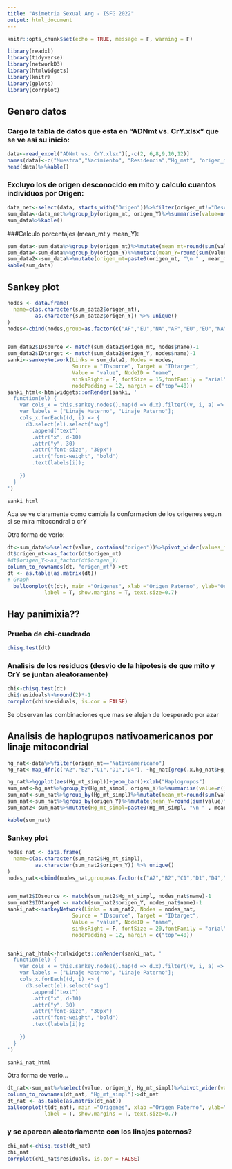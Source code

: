 ```yaml
---
title: "Asimetria Sexual Arg - ISFG 2022"
output: html_document
---
```


```r
knitr::opts_chunk$set(echo = TRUE, message = F, warning = F)
```

```r
library(readxl)
library(tidyverse)
library(networkD3)
library(htmlwidgets)
library(knitr)
library(gplots)
library(corrplot)

```
## Genero datos

### Cargo la tabla de datos que esta en "ADNmt vs. CrY.xlsx" que se ve asi su inicio:

```r
data<-read_excel("ADNmt vs. CrY.xlsx")[,-c(2, 6,8,9,10,12)]
names(data)<-c("Muestra","Nacimiento", "Residencia","Hg_mat", "origen_mt", "Hg_pat", "origen_Y")
head(data)%>%kable()
```

### Excluyo los de origen desconocido en mito y calculo cuantos individuos por Origen:

```r
data_net<-select(data, starts_with("Origen"))%>%filter(origen_mt!="Desconocido")
sum_data<-data_net%>%group_by(origen_mt, origen_Y)%>%summarise(value=n())
sum_data%>%kable()
```

###Calculo porcentajes (mean_mt y mean_Y):

```r
sum_data<-sum_data%>%group_by(origen_mt)%>%mutate(mean_mt=round(sum(value)*100/sum(sum_data$value),2))%>%ungroup()
sum_data<-sum_data%>%group_by(origen_Y)%>%mutate(mean_Y=round(sum(value)*100/sum(sum_data$value),2))%>%ungroup()
sum_data2<-sum_data%>%mutate(origen_mt=paste0(origen_mt, "\n " , mean_mt, "%" ), origen_Y=paste0(origen_Y," ", mean_Y, "%" ))
kable(sum_data)
```

## Sankey plot

```r
nodes <- data.frame(
  name=c(as.character(sum_data2$origen_mt), 
         as.character(sum_data2$origen_Y)) %>% unique()
)
nodes<-cbind(nodes,group=as.factor(c("AF","EU","NA","AF","EU","EU","NA")))


sum_data2$IDsource <- match(sum_data2$origen_mt, nodes$name)-1 
sum_data2$IDtarget <- match(sum_data2$origen_Y, nodes$name)-1
sanki<-sankeyNetwork(Links = sum_data2, Nodes = nodes,
                     Source = "IDsource", Target = "IDtarget",
                     Value = "value", NodeID = "name",
                     sinksRight = F, fontSize = 15,fontFamily = "arial" , nodeWidth = 50, NodeGroup = "group",
                     nodePadding = 12, margin = c("top"=40))
sanki_html<-htmlwidgets::onRender(sanki, '
  function(el) { 
    var cols_x = this.sankey.nodes().map(d => d.x).filter((v, i, a) => a.indexOf(v) === i);
    var labels = ["Linaje Materno", "Linaje Paterno"];
    cols_x.forEach((d, i) => {
      d3.select(el).select("svg")
        .append("text")
        .attr("x", d-10)
        .attr("y", 30)
        .attr("font-size", "30px")
        .attr("font-weight", "bold")
        .text(labels[i]);
        
    })
  } 
')

sanki_html
```

Aca se ve claramente como cambia la conformacion de los origenes segun si se mira mitocondral o crY


Otra forma de verlo:

``` r
dt<-sum_data%>%select(value, contains("origen"))%>%pivot_wider(values_from=value,names_from = origen_Y, values_fill=0)
dt$origen_mt<-as_factor(dt$origen_mt)
#dt$origen_Y<-as_factor(dt$origen_Y)
column_to_rownames(dt, "origen_mt")->dt
dt <- as.table(as.matrix(dt))
# Graph
  balloonplot(t(dt), main ="Origenes", xlab ="Origen Paterno", ylab="Origen Materno",
            label = T, show.margins = T, text.size=0.7)
```


## Hay panimixia??

### Prueba de chi-cuadrado
``` r
chisq.test(dt)
```


### Analisis de los residuos (desvio de la hipotesis de que mito y CrY se juntan aleatoramente)

```r
chi<-chisq.test(dt)
chi$residuals%>%round(2)*-1
corrplot(chi$residuals, is.cor = FALSE)
```

Se observan las combinaciones que mas se alejan de loesperado por azar



## Analisis de haplogrupos nativoamericanos por linaje mitocondrial

```r

hg_nat<-data%>%filter(origen_mt=="Nativoamericano")
hg_nat<-map_dfr(c("A2","B2","C1","D1","D4"), ~hg_nat[grep(.x,hg_nat$Hg_mat),]%>%mutate(Hg_mt_simpl=.x))

hg_nat%>%ggplot(aes(Hg_mt_simpl))+geom_bar()+xlab("Haplogrupos")
sum_nat<-hg_nat%>%group_by(Hg_mt_simpl, origen_Y)%>%summarise(value=n())
sum_nat<-sum_nat%>%group_by(Hg_mt_simpl)%>%mutate(mean_mt=round(sum(value)*100/sum(sum_nat$value),2))%>%ungroup()
sum_nat<-sum_nat%>%group_by(origen_Y)%>%mutate(mean_Y=round(sum(value)*100/sum(sum_nat$value),2))%>%ungroup()
sum_nat2<-sum_nat%>%mutate(Hg_mt_simpl=paste0(Hg_mt_simpl, "\n " , mean_mt, "%" ), origen_Y=paste0(origen_Y," ", mean_Y, "%" ))

kable(sum_nat)
```

### Sankey plot 

```r
nodes_nat <- data.frame(
  name=c(as.character(sum_nat2$Hg_mt_simpl), 
         as.character(sum_nat2$origen_Y)) %>% unique()
)
nodes_nat<-cbind(nodes_nat,group=as.factor(c("A2","B2","C1","D1","D4","AF","EU","EU","NA")))


sum_nat2$IDsource <- match(sum_nat2$Hg_mt_simpl, nodes_nat$name)-1 
sum_nat2$IDtarget <- match(sum_nat2$origen_Y, nodes_nat$name)-1
sanki_nat<-sankeyNetwork(Links = sum_nat2, Nodes = nodes_nat,
                     Source = "IDsource", Target = "IDtarget",
                     Value = "value", NodeID = "name",
                     sinksRight = F, fontSize = 20,fontFamily = "arial" , nodeWidth = 50, NodeGroup = "group",
                     nodePadding = 12, margin = c("top"=40))


sanki_nat_html<-htmlwidgets::onRender(sanki_nat, '
  function(el) { 
    var cols_x = this.sankey.nodes().map(d => d.x).filter((v, i, a) => a.indexOf(v) === i);
    var labels = ["Linaje Materno", "Linaje Paterno"];
    cols_x.forEach((d, i) => {
      d3.select(el).select("svg")
        .append("text")
        .attr("x", d-10)
        .attr("y", 30)
        .attr("font-size", "30px")
        .attr("font-weight", "bold")
        .text(labels[i]);
        
    })
  } 
')

sanki_nat_html

```

Otra forma de verlo...

```r
dt_nat<-sum_nat%>%select(value, origen_Y, Hg_mt_simpl)%>%pivot_wider(values_from=value,names_from = origen_Y, values_fill=0)
column_to_rownames(dt_nat, "Hg_mt_simpl")->dt_nat
dt_nat <- as.table(as.matrix(dt_nat))
balloonplot(t(dt_nat), main ="Origenes", xlab ="Origen Paterno", ylab="Origen Materno",
            label = T, show.margins = T, text.size=0.7)
```

### y se aparean aleatoriamente con los linajes paternos?
```r
chi_nat<-chisq.test(dt_nat)
chi_nat
corrplot(chi_nat$residuals, is.cor = FALSE)
```